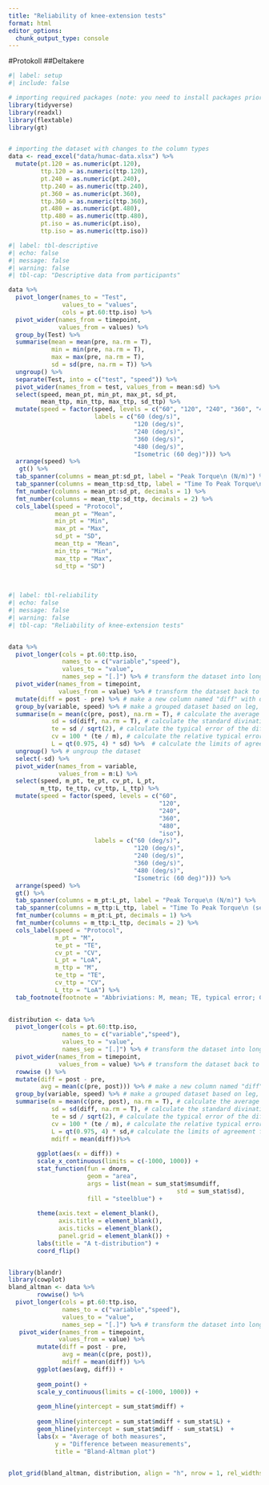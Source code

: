 ```yaml
---
title: "Reliability of knee-extension tests"
format: html
editor_options: 
  chunk_output_type: console
---
```


#Protokoll 
##Deltakere

```r
#| label: setup
#| include: false

# importing required packages (note: you need to install packages prior til loading them if you do not already have them installed)
library(tidyverse)
library(readxl)
library(flextable)
library(gt)


# importing the dataset with changes to the column types
data <- read_excel("data/humac-data.xlsx") %>% 
  mutate(pt.120 = as.numeric(pt.120),
         ttp.120 = as.numeric(ttp.120),
         pt.240 = as.numeric(pt.240),
         ttp.240 = as.numeric(ttp.240),
         pt.360 = as.numeric(pt.360),
         ttp.360 = as.numeric(ttp.360),
         pt.480 = as.numeric(pt.480),
         ttp.480 = as.numeric(ttp.480),
         pt.iso = as.numeric(pt.iso),
         ttp.iso = as.numeric(ttp.iso))
```

```r
#| label: tbl-descriptive
#| echo: false
#| message: false
#| warning: false
#| tbl-cap: "Descriptive data from participants"

data %>% 
  pivot_longer(names_to = "Test",
               values_to = "values",
               cols = pt.60:ttp.iso) %>% 
  pivot_wider(names_from = timepoint,
              values_from = values) %>% 
  group_by(Test) %>%
  summarise(mean = mean(pre, na.rm = T),
            min = min(pre, na.rm = T),
            max = max(pre, na.rm = T),
            sd = sd(pre, na.rm = T)) %>%
  ungroup() %>%
  separate(Test, into = c("test", "speed")) %>%
  pivot_wider(names_from = test, values_from = mean:sd) %>%
  select(speed, mean_pt, min_pt, max_pt, sd_pt, 
         mean_ttp, min_ttp, max_ttp, sd_ttp) %>%
  mutate(speed = factor(speed, levels = c("60", "120", "240", "360", "480", "iso"),
                        labels = c("60 (deg/s)", 
                                   "120 (deg/s)", 
                                   "240 (deg/s)", 
                                   "360 (deg/s)", 
                                   "480 (deg/s)", 
                                   "Isometric (60 deg)"))) %>%
  arrange(speed) %>% 
   gt() %>%
  tab_spanner(columns = mean_pt:sd_pt, label = "Peak Torque\n (N/m)") %>%
  tab_spanner(columns = mean_ttp:sd_ttp, label = "Time To Peak Torque\n (seconds)") %>%
  fmt_number(columns = mean_pt:sd_pt, decimals = 1) %>%
  fmt_number(columns = mean_ttp:sd_ttp, decimals = 2) %>%
  cols_label(speed = "Protocol",
             mean_pt = "Mean",
             min_pt = "Min",
             max_pt = "Max",
             sd_pt = "SD",
             mean_ttp = "Mean",
             min_ttp = "Min",
             max_ttp = "Max",
             sd_ttp = "SD")
  
  

```

```r
#| label: tbl-reliability
#| echo: false
#| message: false
#| warning: false
#| tbl-cap: "Reliability of knee-extension tests"


data %>% 
  pivot_longer(cols = pt.60:ttp.iso,
               names_to = c("variable","speed"),
               values_to = "value", 
               names_sep = "[.]") %>% # transform the dataset into long format
  pivot_wider(names_from = timepoint,
              values_from = value) %>% # transform the dataset back to wide format for easy calculations of differences from pre to post
  mutate(diff = post - pre) %>% # make a new column named "diff" with differences scores
  group_by(variable, speed) %>% # make a grouped dataset based on leg, variable and speed
  summarise(m = mean(c(pre, post), na.rm = T), # calculate the average score from both pre and post testing
            sd = sd(diff, na.rm = T), # calculate the standard divination of the diff scores 
            te = sd / sqrt(2), # calculate the typical error of the diff scores
            cv = 100 * (te / m), # calculate the relative typical error (coefficient of variation)
            L = qt(0.975, 4) * sd) %>%  # calculate the limits of agreement for diff scores
  ungroup() %>% # ungroup the dataset
  select(-sd) %>% 
  pivot_wider(names_from = variable, 
              values_from = m:L) %>% 
  select(speed, m_pt, te_pt, cv_pt, L_pt,
         m_ttp, te_ttp, cv_ttp, L_ttp) %>% 
  mutate(speed = factor(speed, levels = c("60",
                                          "120", 
                                          "240", 
                                          "360", 
                                          "480", 
                                          "iso"),
                        labels = c("60 (deg/s)", 
                                   "120 (deg/s)", 
                                   "240 (deg/s)", 
                                   "360 (deg/s)", 
                                   "480 (deg/s)", 
                                   "Isometric (60 deg)"))) %>%
  arrange(speed) %>%
  gt() %>% 
  tab_spanner(columns = m_pt:L_pt, label = "Peak Torque\n (N/m)") %>%
  tab_spanner(columns = m_ttp:L_ttp, label = "Time To Peak Torque\n (seconds)") %>% 
  fmt_number(columns = m_pt:L_pt, decimals = 1) %>% 
  fmt_number(columns = m_ttp:L_ttp, decimals = 2) %>% 
  cols_label(speed = "Protocol",
             m_pt = "M",
             te_pt = "TE",
             cv_pt = "CV",
             L_pt = "LoA",
             m_ttp = "M",
             te_ttp = "TE",
             cv_ttp = "CV",
             L_ttp = "LoA") %>% 
  tab_footnote(footnote = "Abbriviations: M, mean; TE, typical error; CV, coefficient of variations; LoA, limits of agreement")
   
```

```r
distribution <- data %>% 
  pivot_longer(cols = pt.60:ttp.iso,
               names_to = c("variable","speed"),
               values_to = "value", 
               names_sep = "[.]") %>% # transform the dataset into long format
  pivot_wider(names_from = timepoint,
              values_from = value) %>% # transform the dataset back to wide format for easy calculations of differences from pre to post
  rowwise () %>%
  mutate(diff = post - pre,
         avg = mean(c(pre, post))) %>% # make a new column named "diff" with differences scores
  group_by(variable, speed) %>% # make a grouped dataset based on leg, variable and speed
  summarise(m = mean(c(pre, post), na.rm = T), # calculate the average score from both pre and post testing
            sd = sd(diff, na.rm = T), # calculate the standard divination of the diff scores 
            te = sd / sqrt(2), # calculate the typical error of the diff scores
            cv = 100 * (te / m), # calculate the relative typical error (coefficient of variation)
            L = qt(0.975, 4) * sd,# calculate the limits of agreement for diff scores
            mdiff = mean(diff))%>%  
       
        ggplot(aes(x = diff)) +
        scale_x_continuous(limits = c(-1000, 1000)) +
        stat_function(fun = dnorm, 
                      geom = "area",
                      args = list(mean = sum_stat$msumdiff, 
                                               std = sum_stat$sd), 
                      fill = "steelblue") +
        
        theme(axis.text = element_blank(), 
              axis.title = element_blank(), 
              axis.ticks = element_blank(), 
              panel.grid = element_blank()) + 
        labs(title = "A t-distribution") +
        coord_flip()



```

```r
library(blandr)
library(cowplot)
bland_altman <- data %>%
        rowwise() %>%
  pivot_longer(cols = pt.60:ttp.iso,
               names_to = c("variable","speed"),
               values_to = "value", 
               names_sep = "[.]") %>% # transform the dataset into long format
   pivot_wider(names_from = timepoint,
              values_from = value) %>%
        mutate(diff = post - pre, 
               avg = mean(c(pre, post)),
               mdiff = mean(diff)) %>%
        ggplot(aes(avg, diff)) + 
        
        geom_point() +
        scale_y_continuous(limits = c(-1000, 1000)) +
        
        geom_hline(yintercept = sum_stat$mdiff) + 
        
        geom_hline(yintercept = sum_stat$mdiff + sum_stat$L) + 
        geom_hline(yintercept = sum_stat$mdiff - sum_stat$L)  +
        labs(x = "Average of both measures", 
             y = "Difference between measurements", 
             title = "Bland-Altman plot")
        

plot_grid(bland_altman, distribution, align = "h", nrow = 1, rel_widths = c(1, 0.3))
```

